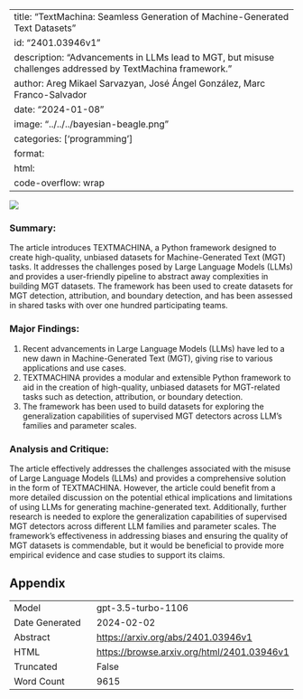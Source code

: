 
---
title: "TextMachina: Seamless Generation of Machine-Generated Text Datasets"
id: "2401.03946v1"
description: "Advancements in LLMs lead to MGT, but misuse challenges addressed by TextMachina framework."
author: Areg Mikael Sarvazyan, José Ángel González, Marc Franco-Salvador
date: "2024-01-08"
image: "../../../bayesian-beagle.png"
categories: ['programming']
format:
  html:
    code-overflow: wrap
---

![](None)

### Summary:
The article introduces TEXTMACHINA, a Python framework designed to create high-quality, unbiased datasets for Machine-Generated Text (MGT) tasks. It addresses the challenges posed by Large Language Models (LLMs) and provides a user-friendly pipeline to abstract away complexities in building MGT datasets. The framework has been used to create datasets for MGT detection, attribution, and boundary detection, and has been assessed in shared tasks with over one hundred participating teams.

### Major Findings:
1. Recent advancements in Large Language Models (LLMs) have led to a new dawn in Machine-Generated Text (MGT), giving rise to various applications and use cases.
2. TEXTMACHINA provides a modular and extensible Python framework to aid in the creation of high-quality, unbiased datasets for MGT-related tasks such as detection, attribution, or boundary detection.
3. The framework has been used to build datasets for exploring the generalization capabilities of supervised MGT detectors across LLM’s families and parameter scales.

### Analysis and Critique:
The article effectively addresses the challenges associated with the misuse of Large Language Models (LLMs) and provides a comprehensive solution in the form of TEXTMACHINA. However, the article could benefit from a more detailed discussion on the potential ethical implications and limitations of using LLMs for generating machine-generated text. Additionally, further research is needed to explore the generalization capabilities of supervised MGT detectors across different LLM families and parameter scales. The framework's effectiveness in addressing biases and ensuring the quality of MGT datasets is commendable, but it would be beneficial to provide more empirical evidence and case studies to support its claims.

## Appendix

|          |          |
|----------|----------|
| Model     | gpt-3.5-turbo-1106       |
| Date Generated     | 2024-02-02       |
| Abstract | [https://arxiv.org/abs/2401.03946v1](https://arxiv.org/abs/2401.03946v1)        |
| HTML     | [https://browse.arxiv.org/html/2401.03946v1](https://browse.arxiv.org/html/2401.03946v1)       |
| Truncated       | False       |
| Word Count       | 9615       |